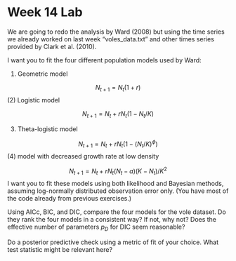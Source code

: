 Week 14 Lab
========================================================

We are going to redo the analysis by Ward (2008) but using the time series we already worked on last week “voles_data.txt” and other times series provided by Clark et al. (2010).

I want you to fit the four different population models used by Ward: 

(1) Geometric model

$$
N_{t+1} = N_{t}(1+r)
$$
(2) Logistic model

$$
N_{t+1} = N_{t} + r N_{t}(1-N_{t}/K)
$$

(3) Theta-logistic model

$$
N_{t+1} = N_{t} + r N_{t}(1-(N_{t}/K)^{\phi})
$$
(4) model with decreased growth rate at low density

$$
N_{t+1} = N_{t} + r N_{t}(N_{t}-a)(K-N_{t})/K^{2}
$$
I want you to fit these models using both likelihood and Bayesian methods, assuming log-normally distributed observation error only. (You have most of the code already from previous exercises.)

Using AICc, BIC, and DIC, compare the four models for the vole dataset. Do they rank the four models in a consistent way? If not, why not? Does the effective number of parameters $p_{D}$ for DIC seem reasonable?

Do a posterior predictive check using a metric of fit of your choice. What test statistic might be relevant here?
